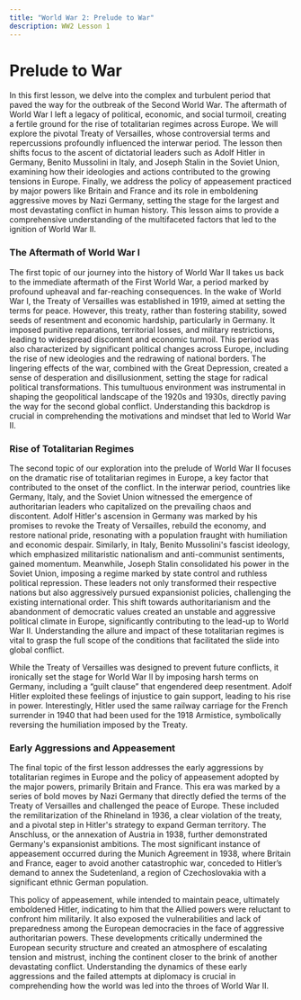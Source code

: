 ```yaml
---
title: "World War 2: Prelude to War"
description: WW2 Lesson 1
---
```


# Prelude to War

In this first lesson, we delve into the complex and turbulent period that paved the way for the outbreak of the Second World War. The aftermath of World War I left a legacy of political, economic, and social turmoil, creating a fertile ground for the rise of totalitarian regimes across Europe. We will explore the pivotal Treaty of Versailles, whose controversial terms and repercussions profoundly influenced the interwar period. The lesson then shifts focus to the ascent of dictatorial leaders such as Adolf Hitler in Germany, Benito Mussolini in Italy, and Joseph Stalin in the Soviet Union, examining how their ideologies and actions contributed to the growing tensions in Europe. Finally, we address the policy of appeasement practiced by major powers like Britain and France and its role in emboldening aggressive moves by Nazi Germany, setting the stage for the largest and most devastating conflict in human history. This lesson aims to provide a comprehensive understanding of the multifaceted factors that led to the ignition of World War II.

### The Aftermath of World War I

The first topic of our journey into the history of World War II takes us back to the immediate aftermath of the First World War, a period marked by profound upheaval and far-reaching consequences. In the wake of World War I, the Treaty of Versailles was established in 1919, aimed at setting the terms for peace. However, this treaty, rather than fostering stability, sowed seeds of resentment and economic hardship, particularly in Germany. It imposed punitive reparations, territorial losses, and military restrictions, leading to widespread discontent and economic turmoil. This period was also characterized by significant political changes across Europe, including the rise of new ideologies and the redrawing of national borders. The lingering effects of the war, combined with the Great Depression, created a sense of desperation and disillusionment, setting the stage for radical political transformations. This tumultuous environment was instrumental in shaping the geopolitical landscape of the 1920s and 1930s, directly paving the way for the second global conflict. Understanding this backdrop is crucial in comprehending the motivations and mindset that led to World War II.

### Rise of Totalitarian Regimes

The second topic of our exploration into the prelude of World War II focuses on the dramatic rise of totalitarian regimes in Europe, a key factor that contributed to the onset of the conflict. In the interwar period, countries like Germany, Italy, and the Soviet Union witnessed the emergence of authoritarian leaders who capitalized on the prevailing chaos and discontent. Adolf Hitler's ascension in Germany was marked by his promises to revoke the Treaty of Versailles, rebuild the economy, and restore national pride, resonating with a population fraught with humiliation and economic despair. Similarly, in Italy, Benito Mussolini's fascist ideology, which emphasized militaristic nationalism and anti-communist sentiments, gained momentum. Meanwhile, Joseph Stalin consolidated his power in the Soviet Union, imposing a regime marked by state control and ruthless political repression. These leaders not only transformed their respective nations but also aggressively pursued expansionist policies, challenging the existing international order. This shift towards authoritarianism and the abandonment of democratic values created an unstable and aggressive political climate in Europe, significantly contributing to the lead-up to World War II. Understanding the allure and impact of these totalitarian regimes is vital to grasp the full scope of the conditions that facilitated the slide into global conflict.

<FunFact>
  While the Treaty of Versailles was designed to prevent future conflicts, it
  ironically set the stage for World War II by imposing harsh terms on Germany,
  including a “guilt clause” that engendered deep resentment. Adolf Hitler
  exploited these feelings of injustice to gain support, leading to his rise in
  power. Interestingly, Hitler used the same railway carriage for the French
  surrender in 1940 that had been used for the 1918 Armistice, symbolically
  reversing the humiliation imposed by the Treaty.
</FunFact>

### Early Aggressions and Appeasement

The final topic of the first lesson addresses the early aggressions by totalitarian regimes in Europe and the policy of appeasement adopted by the major powers, primarily Britain and France. This era was marked by a series of bold moves by Nazi Germany that directly defied the terms of the Treaty of Versailles and challenged the peace of Europe. These included the remilitarization of the Rhineland in 1936, a clear violation of the treaty, and a pivotal step in Hitler's strategy to expand German territory. The Anschluss, or the annexation of Austria in 1938, further demonstrated Germany's expansionist ambitions. The most significant instance of appeasement occurred during the Munich Agreement in 1938, where Britain and France, eager to avoid another catastrophic war, conceded to Hitler’s demand to annex the Sudetenland, a region of Czechoslovakia with a significant ethnic German population.

This policy of appeasement, while intended to maintain peace, ultimately emboldened Hitler, indicating to him that the Allied powers were reluctant to confront him militarily. It also exposed the vulnerabilities and lack of preparedness among the European democracies in the face of aggressive authoritarian powers. These developments critically undermined the European security structure and created an atmosphere of escalating tension and mistrust, inching the continent closer to the brink of another devastating conflict. Understanding the dynamics of these early aggressions and the failed attempts at diplomacy is crucial in comprehending how the world was led into the throes of World War II.
